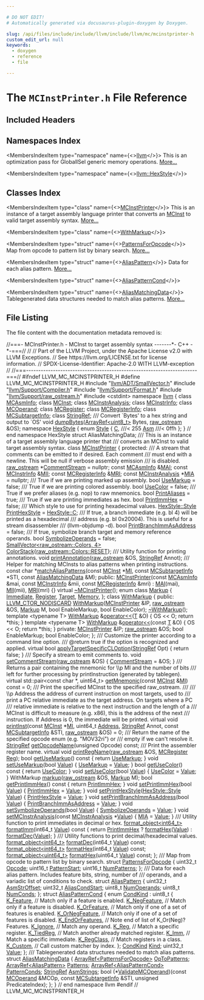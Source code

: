 ```yaml
---

# DO NOT EDIT!
# Automatically generated via docusaurus-plugin-doxygen by Doxygen.

slug: /api/files/include/include/llvm/include/llvm/mc/mcinstprinter-h
custom_edit_url: null
keywords:
  - doxygen
  - reference
  - file

---
```





# The `MCInstPrinter.h` File Reference

<DoxygenPage pluginConfig={pluginConfig}>



## Included Headers

<IncludesList>
<IncludesListItem
  filePath="llvm/ADT/SmallVector.h"
  permalink="/docs/api/files/include/include/llvm/include/llvm/adt/smallvector-h"
  isLocal="true" />
<IncludesListItem
  filePath="llvm/Support/Compiler.h"
  permalink="/docs/api/files/include/include/llvm/include/llvm/support/compiler-h"
  isLocal="true" />
<IncludesListItem
  filePath="llvm/Support/Format.h"
  permalink="/docs/api/files/include/include/llvm/include/llvm/support/format-h"
  isLocal="true" />
<IncludesListItem
  filePath="llvm/Support/raw_ostream.h"
  permalink="/docs/api/files/include/include/llvm/include/llvm/support/raw-ostream-h"
  isLocal="true" />
<IncludesListItem
  filePath="cstdint"
  permalink=""
  isLocal="false" />
</IncludesList>

## Namespaces Index

<MembersIndex>

<MembersIndexItem
  type="namespace"
  name={<><a href="/docs/api/namespaces/llvm">llvm</a></>}>
This is an optimization pass for GlobalISel generic memory operations. <a href="/docs/api/namespaces/llvm/#details">More...</a>
</MembersIndexItem>

<MembersIndexItem
  type="namespace"
  name={<><a href="/docs/api/namespaces/llvm/hexstyle">llvm::HexStyle</a></>}>
</MembersIndexItem>

</MembersIndex>

## Classes Index

<MembersIndex>

<MembersIndexItem
  type="class"
  name={<><a href="/docs/api/classes/llvm/mcinstprinter">MCInstPrinter</a></>}>
This is an instance of a target assembly language printer that converts an <a href="/docs/api/classes/llvm/mcinst">MCInst</a> to valid target assembly syntax. <a href="/docs/api/classes/llvm/mcinstprinter/#details">More...</a>
</MembersIndexItem>

<MembersIndexItem
  type="class"
  name={<><a href="/docs/api/classes/llvm/mcinstprinter/withmarkup">WithMarkup</a></>}>
</MembersIndexItem>

<MembersIndexItem
  type="struct"
  name={<><a href="/docs/api/structs/llvm/patternsforopcode">PatternsForOpcode</a></>}>
Map from opcode to pattern list by binary search. <a href="/docs/api/structs/llvm/patternsforopcode/#details">More...</a>
</MembersIndexItem>

<MembersIndexItem
  type="struct"
  name={<><a href="/docs/api/structs/llvm/aliaspattern">AliasPattern</a></>}>
Data for each alias pattern. <a href="/docs/api/structs/llvm/aliaspattern/#details">More...</a>
</MembersIndexItem>

<MembersIndexItem
  type="struct"
  name={<><a href="/docs/api/structs/llvm/aliaspatterncond">AliasPatternCond</a></>}>
</MembersIndexItem>

<MembersIndexItem
  type="struct"
  name={<><a href="/docs/api/structs/llvm/aliasmatchingdata">AliasMatchingData</a></>}>
Tablegenerated data structures needed to match alias patterns. <a href="/docs/api/structs/llvm/aliasmatchingdata/#details">More...</a>
</MembersIndexItem>

</MembersIndex>


## File Listing

The file content with the documentation metadata removed is:

<ProgramListing>

<Link id="l00001" /><CodeLine lineNumber="1"><Highlight kind="comment">//===- MCInstPrinter.h - MCInst to target assembly syntax -------&#42;- C++ -&#42;-===//</Highlight><Highlight kind="normal"></Highlight></CodeLine>
<Link id="l00002" /><CodeLine lineNumber="2"><Highlight kind="normal"></Highlight><Highlight kind="comment">//</Highlight><Highlight kind="normal"></Highlight></CodeLine>
<Link id="l00003" /><CodeLine lineNumber="3"><Highlight kind="normal"></Highlight><Highlight kind="comment">// Part of the LLVM Project, under the Apache License v2.0 with LLVM Exceptions.</Highlight><Highlight kind="normal"></Highlight></CodeLine>
<Link id="l00004" /><CodeLine lineNumber="4"><Highlight kind="normal"></Highlight><Highlight kind="comment">// See https://llvm.org/LICENSE.txt for license information.</Highlight><Highlight kind="normal"></Highlight></CodeLine>
<Link id="l00005" /><CodeLine lineNumber="5"><Highlight kind="normal"></Highlight><Highlight kind="comment">// SPDX-License-Identifier: Apache-2.0 WITH LLVM-exception</Highlight><Highlight kind="normal"></Highlight></CodeLine>
<Link id="l00006" /><CodeLine lineNumber="6"><Highlight kind="normal"></Highlight><Highlight kind="comment">//</Highlight><Highlight kind="normal"></Highlight></CodeLine>
<Link id="l00007" /><CodeLine lineNumber="7"><Highlight kind="normal"></Highlight><Highlight kind="comment">//===----------------------------------------------------------------------===//</Highlight><Highlight kind="normal"></Highlight></CodeLine>
<Link id="l00008" /><CodeLine lineNumber="8"><Highlight kind="normal"></Highlight></CodeLine>
<Link id="l00009" /><CodeLine lineNumber="9"><Highlight kind="normal"></Highlight><Highlight kind="preprocessor">#ifndef LLVM&#95;MC&#95;MCINSTPRINTER&#95;H</Highlight><Highlight kind="normal"></Highlight></CodeLine>
<Link id="l00010" /><CodeLine lineNumber="10"><Highlight kind="normal"></Highlight><Highlight kind="preprocessor">#define LLVM&#95;MC&#95;MCINSTPRINTER&#95;H</Highlight><Highlight kind="normal"></Highlight></CodeLine>
<Link id="l00011" /><CodeLine lineNumber="11"><Highlight kind="normal"></Highlight></CodeLine>
<Link id="l00012" /><CodeLine lineNumber="12"><Highlight kind="normal"></Highlight><Highlight kind="preprocessor">#include &quot;<a href="/docs/api/files/include/include/llvm/include/llvm/adt/smallvector-h">llvm/ADT/SmallVector.h</a>&quot;</Highlight><Highlight kind="normal"></Highlight></CodeLine>
<Link id="l00013" /><CodeLine lineNumber="13"><Highlight kind="normal"></Highlight><Highlight kind="preprocessor">#include &quot;<a href="/docs/api/files/include/include/llvm/include/llvm/support/compiler-h">llvm/Support/Compiler.h</a>&quot;</Highlight><Highlight kind="normal"></Highlight></CodeLine>
<Link id="l00014" /><CodeLine lineNumber="14"><Highlight kind="normal"></Highlight><Highlight kind="preprocessor">#include &quot;<a href="/docs/api/files/include/include/llvm/include/llvm/support/format-h">llvm/Support/Format.h</a>&quot;</Highlight><Highlight kind="normal"></Highlight></CodeLine>
<Link id="l00015" /><CodeLine lineNumber="15"><Highlight kind="normal"></Highlight><Highlight kind="preprocessor">#include &quot;<a href="/docs/api/files/include/include/llvm/include/llvm/support/raw-ostream-h">llvm/Support/raw&#95;ostream.h</a>&quot;</Highlight><Highlight kind="normal"></Highlight></CodeLine>
<Link id="l00016" /><CodeLine lineNumber="16"><Highlight kind="normal"></Highlight><Highlight kind="preprocessor">#include &lt;cstdint&gt;</Highlight><Highlight kind="normal"></Highlight></CodeLine>
<Link id="l00017" /><CodeLine lineNumber="17"><Highlight kind="normal"></Highlight></CodeLine>
<Link id="l00018" /><CodeLine lineNumber="18"><Highlight kind="normal"></Highlight><Highlight kind="keyword">namespace </Highlight><Highlight kind="normal"><a href="/docs/api/namespaces/llvm">llvm</a> &#123;</Highlight></CodeLine>
<Link id="l00019" /><CodeLine lineNumber="19"><Highlight kind="normal"></Highlight></CodeLine>
<Link id="l00020" /><CodeLine lineNumber="20"><Highlight kind="normal"></Highlight><Highlight kind="keyword">class </Highlight><Highlight kind="normal"><a href="/docs/api/classes/llvm/mcasminfo">MCAsmInfo</a>;</Highlight></CodeLine>
<Link id="l00021" /><CodeLine lineNumber="21"><Highlight kind="normal"></Highlight><Highlight kind="keyword">class </Highlight><Highlight kind="normal"><a href="/docs/api/classes/llvm/mcinst">MCInst</a>;</Highlight></CodeLine>
<Link id="l00022" /><CodeLine lineNumber="22"><Highlight kind="normal"></Highlight><Highlight kind="keyword">class </Highlight><Highlight kind="normal"><a href="/docs/api/classes/llvm/mcinstranalysis">MCInstrAnalysis</a>;</Highlight></CodeLine>
<Link id="l00023" /><CodeLine lineNumber="23"><Highlight kind="normal"></Highlight><Highlight kind="keyword">class </Highlight><Highlight kind="normal"><a href="/docs/api/classes/llvm/mcinstrinfo">MCInstrInfo</a>;</Highlight></CodeLine>
<Link id="l00024" /><CodeLine lineNumber="24"><Highlight kind="normal"></Highlight><Highlight kind="keyword">class </Highlight><Highlight kind="normal"><a href="/docs/api/classes/llvm/mcoperand">MCOperand</a>;</Highlight></CodeLine>
<Link id="l00025" /><CodeLine lineNumber="25"><Highlight kind="normal"></Highlight><Highlight kind="keyword">class </Highlight><Highlight kind="normal"><a href="/docs/api/classes/llvm/mcregister">MCRegister</a>;</Highlight></CodeLine>
<Link id="l00026" /><CodeLine lineNumber="26"><Highlight kind="normal"></Highlight><Highlight kind="keyword">class </Highlight><Highlight kind="normal"><a href="/docs/api/classes/llvm/mcregisterinfo">MCRegisterInfo</a>;</Highlight></CodeLine>
<Link id="l00027" /><CodeLine lineNumber="27"><Highlight kind="normal"></Highlight><Highlight kind="keyword">class </Highlight><Highlight kind="normal"><a href="/docs/api/classes/llvm/mcsubtargetinfo">MCSubtargetInfo</a>;</Highlight></CodeLine>
<Link id="l00028" /><CodeLine lineNumber="28"><Highlight kind="normal"></Highlight><Highlight kind="keyword">class </Highlight><Highlight kind="normal"><a href="/docs/api/classes/llvm/stringref">StringRef</a>;</Highlight></CodeLine>
<Link id="l00029" /><CodeLine lineNumber="29"><Highlight kind="normal"></Highlight><Highlight kind="comment"></Highlight></CodeLine>
<Link id="l00030" /><CodeLine lineNumber="30"><Highlight kind="comment">/// Convert &#96;Bytes&#39; to a hex string and output to &#96;OS&#39;</Highlight><Highlight kind="normal"></Highlight></CodeLine>
<Link id="l00031" /><CodeLine lineNumber="31"><Highlight kind="normal"></Highlight><Highlight kind="keywordtype">void</Highlight><Highlight kind="normal"> <a href="/docs/api/namespaces/llvm/#a4070eb5356f2cb072322e3d62059e316">dumpBytes</a>(<a href="/docs/api/classes/llvm/arrayref">ArrayRef&lt;uint8&#95;t&gt;</a> Bytes, <a href="/docs/api/classes/llvm/raw-ostream">raw&#95;ostream</a> &amp;OS);</Highlight></CodeLine>
<Link id="l00032" /><CodeLine lineNumber="32"><Highlight kind="normal"></Highlight></CodeLine>
<Link id="l00033" /><CodeLine lineNumber="33" lineLink="/docs/api/namespaces/llvm/hexstyle"><Highlight kind="normal"></Highlight><Highlight kind="keyword">namespace </Highlight><Highlight kind="normal"><a href="/docs/api/namespaces/llvm/hexstyle">HexStyle</a> &#123;</Highlight></CodeLine>
<Link id="l00034" /><CodeLine lineNumber="34"><Highlight kind="normal"></Highlight></CodeLine>
<Link id="l00035" /><CodeLine lineNumber="35" lineLink="/docs/api/namespaces/llvm/hexstyle/#a2ff7bb0072f1202f7b06bb426d6ecda0"><Highlight kind="normal"></Highlight><Highlight kind="keyword">enum</Highlight><Highlight kind="normal"> <a href="/docs/api/namespaces/llvm/hexstyle/#a2ff7bb0072f1202f7b06bb426d6ecda0">Style</a> &#123;</Highlight></CodeLine>
<Link id="l00036" /><CodeLine lineNumber="36" lineLink="/docs/api/namespaces/llvm/hexstyle/#a2ff7bb0072f1202f7b06bb426d6ecda0aa6e66dd1bf3e5335ef80add25879696d"><Highlight kind="normal">  <a href="/docs/api/namespaces/llvm/hexstyle/#a2ff7bb0072f1202f7b06bb426d6ecda0aa6e66dd1bf3e5335ef80add25879696d">C</a>,  </Highlight><Highlight kind="comment">///&lt; 255</Highlight><Highlight kind="normal"></Highlight></CodeLine>
<Link id="l00037" /><CodeLine lineNumber="37" lineLink="/docs/api/namespaces/llvm/hexstyle/#a2ff7bb0072f1202f7b06bb426d6ecda0aee14e37b71e28e68ace5e2f6b67042a9"><Highlight kind="normal">  <a href="/docs/api/namespaces/llvm/hexstyle/#a2ff7bb0072f1202f7b06bb426d6ecda0aee14e37b71e28e68ace5e2f6b67042a9">Asm</a> </Highlight><Highlight kind="comment">///&lt; 0ffh</Highlight><Highlight kind="normal"></Highlight></CodeLine>
<Link id="l00038" /><CodeLine lineNumber="38"><Highlight kind="normal">&#125;;</Highlight></CodeLine>
<Link id="l00039" /><CodeLine lineNumber="39"><Highlight kind="normal"></Highlight></CodeLine>
<Link id="l00040" /><CodeLine lineNumber="40"><Highlight kind="normal">&#125; </Highlight><Highlight kind="comment">// end namespace HexStyle</Highlight><Highlight kind="normal"></Highlight></CodeLine>
<Link id="l00041" /><CodeLine lineNumber="41"><Highlight kind="normal"></Highlight></CodeLine>
<Link id="l00042" /><CodeLine lineNumber="42"><Highlight kind="normal"></Highlight><Highlight kind="keyword">struct </Highlight><Highlight kind="normal">AliasMatchingData;</Highlight></CodeLine>
<Link id="l00043" /><CodeLine lineNumber="43"><Highlight kind="normal"></Highlight><Highlight kind="comment"></Highlight></CodeLine>
<Link id="l00044" /><CodeLine lineNumber="44"><Highlight kind="comment">/// This is an instance of a target assembly language printer that</Highlight></CodeLine>
<Link id="l00045" /><CodeLine lineNumber="45"><Highlight kind="comment">/// converts an MCInst to valid target assembly syntax.</Highlight><Highlight kind="normal"></Highlight></CodeLine>
<Link id="l00046" /><CodeLine lineNumber="46" lineLink="/docs/api/classes/llvm/mcinstprinter"><Highlight kind="normal"></Highlight><Highlight kind="keyword">class </Highlight><Highlight kind="normal"><a href="/docs/api/classes/llvm/mcinstprinter/#af0525fc87f3e2054109908599d21098d">MCInstPrinter</a> &#123;</Highlight></CodeLine>
<Link id="l00047" /><CodeLine lineNumber="47"><Highlight kind="normal"></Highlight><Highlight kind="keyword">protected</Highlight><Highlight kind="normal">:</Highlight><Highlight kind="comment"></Highlight></CodeLine>
<Link id="l00048" /><CodeLine lineNumber="48"><Highlight kind="comment">  /// A stream that comments can be emitted to if desired.  Each comment</Highlight></CodeLine>
<Link id="l00049" /><CodeLine lineNumber="49"><Highlight kind="comment">  /// must end with a newline.  This will be null if verbose assembly emission</Highlight></CodeLine>
<Link id="l00050" /><CodeLine lineNumber="50"><Highlight kind="comment">  /// is disabled.</Highlight><Highlight kind="normal"></Highlight></CodeLine>
<Link id="l00051" /><CodeLine lineNumber="51" lineLink="/docs/api/classes/llvm/mcinstprinter/#a43f767b1fc960c3a7528055069b0ae97"><Highlight kind="normal">  <a href="/docs/api/classes/llvm/raw-ostream">raw&#95;ostream</a> &#42;<a href="/docs/api/classes/llvm/mcinstprinter/#a43f767b1fc960c3a7528055069b0ae97">CommentStream</a> = </Highlight><Highlight kind="keyword">nullptr</Highlight><Highlight kind="normal">;</Highlight></CodeLine>
<Link id="l00052" /><CodeLine lineNumber="52" lineLink="/docs/api/classes/llvm/mcinstprinter/#aacb2bfbafa57a37e627bf1334d349bc6"><Highlight kind="normal">  </Highlight><Highlight kind="keyword">const</Highlight><Highlight kind="normal"> <a href="/docs/api/classes/llvm/mcasminfo">MCAsmInfo</a> &amp;<a href="/docs/api/classes/llvm/mcinstprinter/#aacb2bfbafa57a37e627bf1334d349bc6">MAI</a>;</Highlight></CodeLine>
<Link id="l00053" /><CodeLine lineNumber="53" lineLink="/docs/api/classes/llvm/mcinstprinter/#a41acdb280262403252bc72f6d3f23f7a"><Highlight kind="normal">  </Highlight><Highlight kind="keyword">const</Highlight><Highlight kind="normal"> <a href="/docs/api/classes/llvm/mcinstrinfo">MCInstrInfo</a> &amp;<a href="/docs/api/classes/llvm/mcinstprinter/#a41acdb280262403252bc72f6d3f23f7a">MII</a>;</Highlight></CodeLine>
<Link id="l00054" /><CodeLine lineNumber="54" lineLink="/docs/api/classes/llvm/mcinstprinter/#aaaeadf26b0e3ae38625c5469231bbce6"><Highlight kind="normal">  </Highlight><Highlight kind="keyword">const</Highlight><Highlight kind="normal"> <a href="/docs/api/classes/llvm/mcregisterinfo">MCRegisterInfo</a> &amp;<a href="/docs/api/classes/llvm/mcinstprinter/#aaaeadf26b0e3ae38625c5469231bbce6">MRI</a>;</Highlight></CodeLine>
<Link id="l00055" /><CodeLine lineNumber="55" lineLink="/docs/api/classes/llvm/mcinstprinter/#aea22be8e7b7e6922680a8369bcf7e3b7"><Highlight kind="normal">  </Highlight><Highlight kind="keyword">const</Highlight><Highlight kind="normal"> <a href="/docs/api/classes/llvm/mcinstranalysis">MCInstrAnalysis</a> &#42;<a href="/docs/api/classes/llvm/mcinstprinter/#aea22be8e7b7e6922680a8369bcf7e3b7">MIA</a> = </Highlight><Highlight kind="keyword">nullptr</Highlight><Highlight kind="normal">;</Highlight></CodeLine>
<Link id="l00056" /><CodeLine lineNumber="56"><Highlight kind="normal"></Highlight><Highlight kind="comment"></Highlight></CodeLine>
<Link id="l00057" /><CodeLine lineNumber="57"><Highlight kind="comment">  /// True if we are printing marked up assembly.</Highlight><Highlight kind="normal"></Highlight></CodeLine>
<Link id="l00058" /><CodeLine lineNumber="58" lineLink="/docs/api/classes/llvm/mcinstprinter/#a0a1fa89c14ac7b72829c033469ec1fbd"><Highlight kind="normal">  </Highlight><Highlight kind="keywordtype">bool</Highlight><Highlight kind="normal"> <a href="/docs/api/classes/llvm/mcinstprinter/#a0a1fa89c14ac7b72829c033469ec1fbd">UseMarkup</a> = </Highlight><Highlight kind="keyword">false</Highlight><Highlight kind="normal">;</Highlight></CodeLine>
<Link id="l00059" /><CodeLine lineNumber="59"><Highlight kind="normal"></Highlight><Highlight kind="comment"></Highlight></CodeLine>
<Link id="l00060" /><CodeLine lineNumber="60"><Highlight kind="comment">  /// True if we are printing colored assembly.</Highlight><Highlight kind="normal"></Highlight></CodeLine>
<Link id="l00061" /><CodeLine lineNumber="61" lineLink="/docs/api/classes/llvm/mcinstprinter/#ab98b5a4fbd0a43ca838ff5cbaef3f2d4"><Highlight kind="normal">  </Highlight><Highlight kind="keywordtype">bool</Highlight><Highlight kind="normal"> <a href="/docs/api/classes/llvm/mcinstprinter/#ab98b5a4fbd0a43ca838ff5cbaef3f2d4">UseColor</a> = </Highlight><Highlight kind="keyword">false</Highlight><Highlight kind="normal">;</Highlight></CodeLine>
<Link id="l00062" /><CodeLine lineNumber="62"><Highlight kind="normal"></Highlight><Highlight kind="comment"></Highlight></CodeLine>
<Link id="l00063" /><CodeLine lineNumber="63"><Highlight kind="comment">  /// True if we prefer aliases (e.g. nop) to raw mnemonics.</Highlight><Highlight kind="normal"></Highlight></CodeLine>
<Link id="l00064" /><CodeLine lineNumber="64" lineLink="/docs/api/classes/llvm/mcinstprinter/#afb00adba3dbd7afd9ee2b432c2edffbb"><Highlight kind="normal">  </Highlight><Highlight kind="keywordtype">bool</Highlight><Highlight kind="normal"> <a href="/docs/api/classes/llvm/mcinstprinter/#afb00adba3dbd7afd9ee2b432c2edffbb">PrintAliases</a> = </Highlight><Highlight kind="keyword">true</Highlight><Highlight kind="normal">;</Highlight></CodeLine>
<Link id="l00065" /><CodeLine lineNumber="65"><Highlight kind="normal"></Highlight><Highlight kind="comment"></Highlight></CodeLine>
<Link id="l00066" /><CodeLine lineNumber="66"><Highlight kind="comment">  /// True if we are printing immediates as hex.</Highlight><Highlight kind="normal"></Highlight></CodeLine>
<Link id="l00067" /><CodeLine lineNumber="67" lineLink="/docs/api/classes/llvm/mcinstprinter/#a23492d33eb76ba85db3600115fed651b"><Highlight kind="normal">  </Highlight><Highlight kind="keywordtype">bool</Highlight><Highlight kind="normal"> <a href="/docs/api/classes/llvm/mcinstprinter/#a23492d33eb76ba85db3600115fed651b">PrintImmHex</a> = </Highlight><Highlight kind="keyword">false</Highlight><Highlight kind="normal">;</Highlight></CodeLine>
<Link id="l00068" /><CodeLine lineNumber="68"><Highlight kind="normal"></Highlight><Highlight kind="comment"></Highlight></CodeLine>
<Link id="l00069" /><CodeLine lineNumber="69"><Highlight kind="comment">  /// Which style to use for printing hexadecimal values.</Highlight><Highlight kind="normal"></Highlight></CodeLine>
<Link id="l00070" /><CodeLine lineNumber="70" lineLink="/docs/api/classes/llvm/mcinstprinter/#af9e5aa3371a52ac7283a2c8aa217b73b"><Highlight kind="normal">  <a href="/docs/api/namespaces/llvm/hexstyle/#a2ff7bb0072f1202f7b06bb426d6ecda0">HexStyle::Style</a> <a href="/docs/api/classes/llvm/mcinstprinter/#af9e5aa3371a52ac7283a2c8aa217b73b">PrintHexStyle</a> = <a href="/docs/api/namespaces/llvm/hexstyle/#a2ff7bb0072f1202f7b06bb426d6ecda0aa6e66dd1bf3e5335ef80add25879696d">HexStyle::C</a>;</Highlight></CodeLine>
<Link id="l00071" /><CodeLine lineNumber="71"><Highlight kind="normal"></Highlight><Highlight kind="comment"></Highlight></CodeLine>
<Link id="l00072" /><CodeLine lineNumber="72"><Highlight kind="comment">  /// If true, a branch immediate (e.g. bl 4) will be printed as a hexadecimal</Highlight></CodeLine>
<Link id="l00073" /><CodeLine lineNumber="73"><Highlight kind="comment">  /// address (e.g. bl 0x20004). This is useful for a stream disassembler</Highlight></CodeLine>
<Link id="l00074" /><CodeLine lineNumber="74"><Highlight kind="comment">  /// (llvm-objdump -d).</Highlight><Highlight kind="normal"></Highlight></CodeLine>
<Link id="l00075" /><CodeLine lineNumber="75" lineLink="/docs/api/classes/llvm/mcinstprinter/#acef595ffd1764f8c06f5347db94ee756"><Highlight kind="normal">  </Highlight><Highlight kind="keywordtype">bool</Highlight><Highlight kind="normal"> <a href="/docs/api/classes/llvm/mcinstprinter/#acef595ffd1764f8c06f5347db94ee756">PrintBranchImmAsAddress</a> = </Highlight><Highlight kind="keyword">false</Highlight><Highlight kind="normal">;</Highlight></CodeLine>
<Link id="l00076" /><CodeLine lineNumber="76"><Highlight kind="normal"></Highlight><Highlight kind="comment"></Highlight></CodeLine>
<Link id="l00077" /><CodeLine lineNumber="77"><Highlight kind="comment">  /// If true, symbolize branch target and memory reference operands.</Highlight><Highlight kind="normal"></Highlight></CodeLine>
<Link id="l00078" /><CodeLine lineNumber="78" lineLink="/docs/api/classes/llvm/mcinstprinter/#a5151f8e39f6265b5528efed4b516bae7"><Highlight kind="normal">  </Highlight><Highlight kind="keywordtype">bool</Highlight><Highlight kind="normal"> <a href="/docs/api/classes/llvm/mcinstprinter/#a5151f8e39f6265b5528efed4b516bae7">SymbolizeOperands</a> = </Highlight><Highlight kind="keyword">false</Highlight><Highlight kind="normal">;</Highlight></CodeLine>
<Link id="l00079" /><CodeLine lineNumber="79"><Highlight kind="normal"></Highlight></CodeLine>
<Link id="l00080" /><CodeLine lineNumber="80" lineLink="/docs/api/classes/llvm/mcinstprinter/#a715c5d502c8de89fcfdf281ce964d6fe"><Highlight kind="normal">  <a href="/docs/api/classes/llvm/smallvector">SmallVector&lt;raw&#95;ostream::Colors, 4&gt;</a> <a href="/docs/api/classes/llvm/mcinstprinter/#a715c5d502c8de89fcfdf281ce964d6fe">ColorStack</a>&#123;<a href="/docs/api/classes/llvm/raw-ostream/#a1d5efc43dd5669473ac2fe47d5aaf965ab5859d8721cfdc0312b2838b9c985bc1">raw&#95;ostream::Colors::RESET</a>&#125;;</Highlight></CodeLine>
<Link id="l00081" /><CodeLine lineNumber="81"><Highlight kind="normal"></Highlight><Highlight kind="comment"></Highlight></CodeLine>
<Link id="l00082" /><CodeLine lineNumber="82"><Highlight kind="comment">  /// Utility function for printing annotations.</Highlight><Highlight kind="normal"></Highlight></CodeLine>
<Link id="l00083" /><CodeLine lineNumber="83"><Highlight kind="normal">  </Highlight><Highlight kind="keywordtype">void</Highlight><Highlight kind="normal"> <a href="/docs/api/classes/llvm/mcinstprinter/#aab90c946a08959c165433b2c125895ea">printAnnotation</a>(<a href="/docs/api/classes/llvm/raw-ostream">raw&#95;ostream</a> &amp;OS, <a href="/docs/api/classes/llvm/stringref">StringRef</a> Annot);</Highlight></CodeLine>
<Link id="l00084" /><CodeLine lineNumber="84"><Highlight kind="normal"></Highlight><Highlight kind="comment"></Highlight></CodeLine>
<Link id="l00085" /><CodeLine lineNumber="85"><Highlight kind="comment">  /// Helper for matching MCInsts to alias patterns when printing instructions.</Highlight><Highlight kind="normal"></Highlight></CodeLine>
<Link id="l00086" /><CodeLine lineNumber="86"><Highlight kind="normal">  </Highlight><Highlight kind="keyword">const</Highlight><Highlight kind="normal"> </Highlight><Highlight kind="keywordtype">char</Highlight><Highlight kind="normal"> &#42;<a href="/docs/api/classes/llvm/mcinstprinter/#ae9677047c398a916ab4a5a6fabeb36e7">matchAliasPatterns</a>(</Highlight><Highlight kind="keyword">const</Highlight><Highlight kind="normal"> <a href="/docs/api/classes/llvm/mcinst">MCInst</a> &#42;<a href="/docs/api/files/lib/lib/codegen/lib/codegen/globalisel/irtranslator-cpp/#abe44dfdea65b4f7e11e0a608ab708b76">MI</a>, </Highlight><Highlight kind="keyword">const</Highlight><Highlight kind="normal"> <a href="/docs/api/classes/llvm/mcsubtargetinfo">MCSubtargetInfo</a> &#42;STI,</Highlight></CodeLine>
<Link id="l00087" /><CodeLine lineNumber="87"><Highlight kind="normal">                                 </Highlight><Highlight kind="keyword">const</Highlight><Highlight kind="normal"> <a href="/docs/api/structs/llvm/aliasmatchingdata">AliasMatchingData</a> &amp;M);</Highlight></CodeLine>
<Link id="l00088" /><CodeLine lineNumber="88"><Highlight kind="normal"></Highlight></CodeLine>
<Link id="l00089" /><CodeLine lineNumber="89"><Highlight kind="normal"></Highlight><Highlight kind="keyword">public</Highlight><Highlight kind="normal">:</Highlight></CodeLine>
<Link id="l00090" /><CodeLine lineNumber="90" lineLink="/docs/api/classes/llvm/mcinstprinter/#af0525fc87f3e2054109908599d21098d"><Highlight kind="normal">  <a href="/docs/api/classes/llvm/mcinstprinter/#af0525fc87f3e2054109908599d21098d">MCInstPrinter</a>(</Highlight><Highlight kind="keyword">const</Highlight><Highlight kind="normal"> <a href="/docs/api/classes/llvm/mcasminfo">MCAsmInfo</a> &amp;mai, </Highlight><Highlight kind="keyword">const</Highlight><Highlight kind="normal"> <a href="/docs/api/classes/llvm/mcinstrinfo">MCInstrInfo</a> &amp;mii,</Highlight></CodeLine>
<Link id="l00091" /><CodeLine lineNumber="91"><Highlight kind="normal">                </Highlight><Highlight kind="keyword">const</Highlight><Highlight kind="normal"> <a href="/docs/api/classes/llvm/mcregisterinfo">MCRegisterInfo</a> &amp;mri) : <a href="/docs/api/classes/llvm/mcinstprinter/#aacb2bfbafa57a37e627bf1334d349bc6">MAI</a>(mai), <a href="/docs/api/classes/llvm/mcinstprinter/#a41acdb280262403252bc72f6d3f23f7a">MII</a>(mii), <a href="/docs/api/classes/llvm/mcinstprinter/#aaaeadf26b0e3ae38625c5469231bbce6">MRI</a>(mri) &#123;&#125;</Highlight></CodeLine>
<Link id="l00092" /><CodeLine lineNumber="92"><Highlight kind="normal"></Highlight></CodeLine>
<Link id="l00093" /><CodeLine lineNumber="93" lineLink="/docs/api/classes/llvm/mcinstprinter/#a55e82de41ab06366834cbef13e46ac6d"><Highlight kind="normal">  </Highlight><Highlight kind="keyword">virtual</Highlight><Highlight kind="normal"> <a href="/docs/api/classes/llvm/mcinstprinter/#a55e82de41ab06366834cbef13e46ac6d">~MCInstPrinter</a>();</Highlight></CodeLine>
<Link id="l00094" /><CodeLine lineNumber="94"><Highlight kind="normal"></Highlight></CodeLine>
<Link id="l00095" /><CodeLine lineNumber="95" lineLink="/docs/api/classes/llvm/mcinstprinter/#a4e0302b2f7a78c8741bc07ca7655b859"><Highlight kind="normal">  </Highlight><Highlight kind="keyword">enum class</Highlight><Highlight kind="normal"> <a href="/docs/api/classes/llvm/mcinstprinter/#a4e0302b2f7a78c8741bc07ca7655b859">Markup</a> &#123;</Highlight></CodeLine>
<Link id="l00096" /><CodeLine lineNumber="96" lineLink="/docs/api/classes/llvm/mcinstprinter/#a4e0302b2f7a78c8741bc07ca7655b859a43f6615bbb2c40a5306ff804094420b1"><Highlight kind="normal">    <a href="/docs/api/classes/llvm/mcinstprinter/#a4e0302b2f7a78c8741bc07ca7655b859a43f6615bbb2c40a5306ff804094420b1">Immediate</a>,</Highlight></CodeLine>
<Link id="l00097" /><CodeLine lineNumber="97" lineLink="/docs/api/classes/llvm/mcinstprinter/#a4e0302b2f7a78c8741bc07ca7655b859a0ba7583639a274c434bbe6ef797115a4"><Highlight kind="normal">    <a href="/docs/api/classes/llvm/mcinstprinter/#a4e0302b2f7a78c8741bc07ca7655b859a0ba7583639a274c434bbe6ef797115a4">Register</a>,</Highlight></CodeLine>
<Link id="l00098" /><CodeLine lineNumber="98" lineLink="/docs/api/classes/llvm/mcinstprinter/#a4e0302b2f7a78c8741bc07ca7655b859ac41a31890959544c6523af684561abe5"><Highlight kind="normal">    <a href="/docs/api/classes/llvm/mcinstprinter/#a4e0302b2f7a78c8741bc07ca7655b859ac41a31890959544c6523af684561abe5">Target</a>,</Highlight></CodeLine>
<Link id="l00099" /><CodeLine lineNumber="99" lineLink="/docs/api/classes/llvm/mcinstprinter/#a4e0302b2f7a78c8741bc07ca7655b859a4789f23283b3a61f858b641a1bef19a3"><Highlight kind="normal">    <a href="/docs/api/classes/llvm/mcinstprinter/#a4e0302b2f7a78c8741bc07ca7655b859a4789f23283b3a61f858b641a1bef19a3">Memory</a>,</Highlight></CodeLine>
<Link id="l00100" /><CodeLine lineNumber="100"><Highlight kind="normal">  &#125;;</Highlight></CodeLine>
<Link id="l00101" /><CodeLine lineNumber="101"><Highlight kind="normal"></Highlight></CodeLine>
<Link id="l00102" /><CodeLine lineNumber="102" lineLink="/docs/api/classes/llvm/mcinstprinter/withmarkup"><Highlight kind="normal">  </Highlight><Highlight kind="keyword">class </Highlight><Highlight kind="normal"><a href="/docs/api/classes/llvm/mcinstprinter/withmarkup/#a7b81786db9cbd784cdcd4f76bd42faee">WithMarkup</a> &#123;</Highlight></CodeLine>
<Link id="l00103" /><CodeLine lineNumber="103"><Highlight kind="normal">  </Highlight><Highlight kind="keyword">public</Highlight><Highlight kind="normal">:</Highlight></CodeLine>
<Link id="l00104" /><CodeLine lineNumber="104"><Highlight kind="normal">    <a href="/docs/api/files/include/include/llvm/include/llvm/support/compiler-h/#a49fbbceaed01be1497ada6623f2ba42f">LLVM&#95;CTOR&#95;NODISCARD</a> <a href="/docs/api/classes/llvm/mcinstprinter/withmarkup/#a7b81786db9cbd784cdcd4f76bd42faee">WithMarkup</a>(<a href="/docs/api/classes/llvm/mcinstprinter/#af0525fc87f3e2054109908599d21098d">MCInstPrinter</a> &amp;IP, <a href="/docs/api/classes/llvm/raw-ostream">raw&#95;ostream</a> &amp;OS, <a href="/docs/api/classes/llvm/mcinstprinter/#a4e0302b2f7a78c8741bc07ca7655b859">Markup</a> M,</Highlight></CodeLine>
<Link id="l00105" /><CodeLine lineNumber="105"><Highlight kind="normal">                                   </Highlight><Highlight kind="keywordtype">bool</Highlight><Highlight kind="normal"> EnableMarkup, </Highlight><Highlight kind="keywordtype">bool</Highlight><Highlight kind="normal"> EnableColor);</Highlight></CodeLine>
<Link id="l00106" /><CodeLine lineNumber="106"><Highlight kind="normal">    <a href="/docs/api/classes/llvm/mcinstprinter/withmarkup/#a632b6ee45fd52b845ed72fd1f144a72e">~WithMarkup</a>();</Highlight></CodeLine>
<Link id="l00107" /><CodeLine lineNumber="107"><Highlight kind="normal"></Highlight></CodeLine>
<Link id="l00108" /><CodeLine lineNumber="108" lineLink="/docs/api/classes/llvm/mcinstprinter/withmarkup/#a44c43f23b1ec015bb58fee31e442ee7c"><Highlight kind="normal">    </Highlight><Highlight kind="keyword">template</Highlight><Highlight kind="normal"> &lt;</Highlight><Highlight kind="keyword">typename</Highlight><Highlight kind="normal"> T&gt; <a href="/docs/api/classes/llvm/mcinstprinter/withmarkup/#a7b81786db9cbd784cdcd4f76bd42faee">WithMarkup</a> &amp;<a href="/docs/api/classes/llvm/mcinstprinter/withmarkup/#a44c43f23b1ec015bb58fee31e442ee7c">operator&lt;&lt;</a>(<a href="/docs/api/files/lib/lib/target/lib/target/mips/mips16isellowering-cpp/#a0acb682b8260ab1c60b918599864e2e5">T</a> &amp;O) &#123;</Highlight></CodeLine>
<Link id="l00109" /><CodeLine lineNumber="109"><Highlight kind="normal">      OS &lt;&lt; O;</Highlight></CodeLine>
<Link id="l00110" /><CodeLine lineNumber="110"><Highlight kind="normal">      </Highlight><Highlight kind="keywordflow">return</Highlight><Highlight kind="normal"> &#42;</Highlight><Highlight kind="keyword">this</Highlight><Highlight kind="normal">;</Highlight></CodeLine>
<Link id="l00111" /><CodeLine lineNumber="111"><Highlight kind="normal">    &#125;</Highlight></CodeLine>
<Link id="l00112" /><CodeLine lineNumber="112"><Highlight kind="normal"></Highlight></CodeLine>
<Link id="l00113" /><CodeLine lineNumber="113" lineLink="/docs/api/classes/llvm/mcinstprinter/withmarkup/#a21bfc831e356b25208834aade31c46f3"><Highlight kind="normal">    </Highlight><Highlight kind="keyword">template</Highlight><Highlight kind="normal"> &lt;</Highlight><Highlight kind="keyword">typename</Highlight><Highlight kind="normal"> T&gt; <a href="/docs/api/classes/llvm/mcinstprinter/withmarkup/#a7b81786db9cbd784cdcd4f76bd42faee">WithMarkup</a> &amp;<a href="/docs/api/classes/llvm/mcinstprinter/withmarkup/#a21bfc831e356b25208834aade31c46f3">operator&lt;&lt;</a>(</Highlight><Highlight kind="keyword">const</Highlight><Highlight kind="normal"> <a href="/docs/api/files/lib/lib/target/lib/target/mips/mips16isellowering-cpp/#a0acb682b8260ab1c60b918599864e2e5">T</a> &amp;O) &#123;</Highlight></CodeLine>
<Link id="l00114" /><CodeLine lineNumber="114"><Highlight kind="normal">      OS &lt;&lt; O;</Highlight></CodeLine>
<Link id="l00115" /><CodeLine lineNumber="115"><Highlight kind="normal">      </Highlight><Highlight kind="keywordflow">return</Highlight><Highlight kind="normal"> &#42;</Highlight><Highlight kind="keyword">this</Highlight><Highlight kind="normal">;</Highlight></CodeLine>
<Link id="l00116" /><CodeLine lineNumber="116"><Highlight kind="normal">    &#125;</Highlight></CodeLine>
<Link id="l00117" /><CodeLine lineNumber="117"><Highlight kind="normal"></Highlight></CodeLine>
<Link id="l00118" /><CodeLine lineNumber="118"><Highlight kind="normal">  </Highlight><Highlight kind="keyword">private</Highlight><Highlight kind="normal">:</Highlight></CodeLine>
<Link id="l00119" /><CodeLine lineNumber="119"><Highlight kind="normal">    <a href="/docs/api/classes/llvm/mcinstprinter/#af0525fc87f3e2054109908599d21098d">MCInstPrinter</a> &amp;IP;</Highlight></CodeLine>
<Link id="l00120" /><CodeLine lineNumber="120"><Highlight kind="normal">    <a href="/docs/api/classes/llvm/raw-ostream">raw&#95;ostream</a> &amp;OS;</Highlight></CodeLine>
<Link id="l00121" /><CodeLine lineNumber="121"><Highlight kind="normal">    </Highlight><Highlight kind="keywordtype">bool</Highlight><Highlight kind="normal"> EnableMarkup;</Highlight></CodeLine>
<Link id="l00122" /><CodeLine lineNumber="122"><Highlight kind="normal">    </Highlight><Highlight kind="keywordtype">bool</Highlight><Highlight kind="normal"> EnableColor;</Highlight></CodeLine>
<Link id="l00123" /><CodeLine lineNumber="123"><Highlight kind="normal">  &#125;;</Highlight></CodeLine>
<Link id="l00124" /><CodeLine lineNumber="124"><Highlight kind="normal"></Highlight><Highlight kind="comment"></Highlight></CodeLine>
<Link id="l00125" /><CodeLine lineNumber="125"><Highlight kind="comment">  /// Customize the printer according to a command line option.</Highlight></CodeLine>
<Link id="l00126" /><CodeLine lineNumber="126"><Highlight kind="comment">  /// @return true if the option is recognized and applied.</Highlight><Highlight kind="normal"></Highlight></CodeLine>
<Link id="l00127" /><CodeLine lineNumber="127" lineLink="/docs/api/classes/llvm/mcinstprinter/#a363576a336d10dec34bf190017ffc68f"><Highlight kind="normal">  </Highlight><Highlight kind="keyword">virtual</Highlight><Highlight kind="normal"> </Highlight><Highlight kind="keywordtype">bool</Highlight><Highlight kind="normal"> <a href="/docs/api/classes/llvm/mcinstprinter/#a363576a336d10dec34bf190017ffc68f">applyTargetSpecificCLOption</a>(<a href="/docs/api/classes/llvm/stringref">StringRef</a> Opt) &#123; </Highlight><Highlight kind="keywordflow">return</Highlight><Highlight kind="normal"> </Highlight><Highlight kind="keyword">false</Highlight><Highlight kind="normal">; &#125;</Highlight></CodeLine>
<Link id="l00128" /><CodeLine lineNumber="128"><Highlight kind="normal"></Highlight><Highlight kind="comment"></Highlight></CodeLine>
<Link id="l00129" /><CodeLine lineNumber="129"><Highlight kind="comment">  /// Specify a stream to emit comments to.</Highlight><Highlight kind="normal"></Highlight></CodeLine>
<Link id="l00130" /><CodeLine lineNumber="130" lineLink="/docs/api/classes/llvm/mcinstprinter/#a3216205cbe92e7720a22058cf2d57676"><Highlight kind="normal">  </Highlight><Highlight kind="keywordtype">void</Highlight><Highlight kind="normal"> <a href="/docs/api/classes/llvm/mcinstprinter/#a3216205cbe92e7720a22058cf2d57676">setCommentStream</a>(<a href="/docs/api/classes/llvm/raw-ostream">raw&#95;ostream</a> &amp;OS) &#123; <a href="/docs/api/classes/llvm/mcinstprinter/#a43f767b1fc960c3a7528055069b0ae97">CommentStream</a> = &amp;OS; &#125;</Highlight></CodeLine>
<Link id="l00131" /><CodeLine lineNumber="131"><Highlight kind="normal"></Highlight><Highlight kind="comment"></Highlight></CodeLine>
<Link id="l00132" /><CodeLine lineNumber="132"><Highlight kind="comment">  /// Returns a pair containing the mnemonic for \\p MI and the number of bits</Highlight></CodeLine>
<Link id="l00133" /><CodeLine lineNumber="133"><Highlight kind="comment">  /// left for further processing by printInstruction (generated by tablegen).</Highlight><Highlight kind="normal"></Highlight></CodeLine>
<Link id="l00134" /><CodeLine lineNumber="134"><Highlight kind="normal">  </Highlight><Highlight kind="keyword">virtual</Highlight><Highlight kind="normal"> std::pair&lt;const char &#42;, uint64&#95;t&gt;</Highlight></CodeLine>
<Link id="l00135" /><CodeLine lineNumber="135" lineLink="/docs/api/classes/llvm/mcinstprinter/#ad3e4ca8fe0215000850b46704e98a95d"><Highlight kind="normal">  <a href="/docs/api/classes/llvm/mcinstprinter/#ad3e4ca8fe0215000850b46704e98a95d">getMnemonic</a>(</Highlight><Highlight kind="keyword">const</Highlight><Highlight kind="normal"> <a href="/docs/api/classes/llvm/mcinst">MCInst</a> &amp;<a href="/docs/api/files/lib/lib/codegen/lib/codegen/globalisel/irtranslator-cpp/#abe44dfdea65b4f7e11e0a608ab708b76">MI</a>) </Highlight><Highlight kind="keyword">const</Highlight><Highlight kind="normal"> = 0;</Highlight></CodeLine>
<Link id="l00136" /><CodeLine lineNumber="136"><Highlight kind="normal"></Highlight><Highlight kind="comment"></Highlight></CodeLine>
<Link id="l00137" /><CodeLine lineNumber="137"><Highlight kind="comment">  /// Print the specified MCInst to the specified raw&#95;ostream.</Highlight></CodeLine>
<Link id="l00138" /><CodeLine lineNumber="138"><Highlight kind="comment">  ///</Highlight></CodeLine>
<Link id="l00139" /><CodeLine lineNumber="139"><Highlight kind="comment">  /// \\p Address the address of current instruction on most targets, used to</Highlight></CodeLine>
<Link id="l00140" /><CodeLine lineNumber="140"><Highlight kind="comment">  /// print a PC relative immediate as the target address. On targets where a PC</Highlight></CodeLine>
<Link id="l00141" /><CodeLine lineNumber="141"><Highlight kind="comment">  /// relative immediate is relative to the next instruction and the length of a</Highlight></CodeLine>
<Link id="l00142" /><CodeLine lineNumber="142"><Highlight kind="comment">  /// MCInst is difficult to measure (e.g. x86), this is the address of the next</Highlight></CodeLine>
<Link id="l00143" /><CodeLine lineNumber="143"><Highlight kind="comment">  /// instruction. If Address is 0, the immediate will be printed.</Highlight><Highlight kind="normal"></Highlight></CodeLine>
<Link id="l00144" /><CodeLine lineNumber="144" lineLink="/docs/api/classes/llvm/mcinstprinter/#ac297f3bc74269d7fe98eaf7300cba9fa"><Highlight kind="normal">  </Highlight><Highlight kind="keyword">virtual</Highlight><Highlight kind="normal"> </Highlight><Highlight kind="keywordtype">void</Highlight><Highlight kind="normal"> <a href="/docs/api/classes/llvm/mcinstprinter/#ac297f3bc74269d7fe98eaf7300cba9fa">printInst</a>(</Highlight><Highlight kind="keyword">const</Highlight><Highlight kind="normal"> <a href="/docs/api/classes/llvm/mcinst">MCInst</a> &#42;<a href="/docs/api/files/lib/lib/codegen/lib/codegen/globalisel/irtranslator-cpp/#abe44dfdea65b4f7e11e0a608ab708b76">MI</a>, uint64&#95;t <a href="/docs/api/namespaces/llvm/#a8e02bbea14c70bab55fbc1384e1472d9add7bf230fde8d4836917806aff6a6b27">Address</a>, <a href="/docs/api/classes/llvm/stringref">StringRef</a> Annot,</Highlight></CodeLine>
<Link id="l00145" /><CodeLine lineNumber="145"><Highlight kind="normal">                         </Highlight><Highlight kind="keyword">const</Highlight><Highlight kind="normal"> <a href="/docs/api/classes/llvm/mcsubtargetinfo">MCSubtargetInfo</a> &amp;STI, <a href="/docs/api/classes/llvm/raw-ostream">raw&#95;ostream</a> &amp;OS) = 0;</Highlight></CodeLine>
<Link id="l00146" /><CodeLine lineNumber="146"><Highlight kind="normal"></Highlight><Highlight kind="comment"></Highlight></CodeLine>
<Link id="l00147" /><CodeLine lineNumber="147"><Highlight kind="comment">  /// Return the name of the specified opcode enum (e.g. &quot;MOV32ri&quot;) or</Highlight></CodeLine>
<Link id="l00148" /><CodeLine lineNumber="148"><Highlight kind="comment">  /// empty if we can&#39;t resolve it.</Highlight><Highlight kind="normal"></Highlight></CodeLine>
<Link id="l00149" /><CodeLine lineNumber="149"><Highlight kind="normal">  <a href="/docs/api/classes/llvm/stringref">StringRef</a> <a href="/docs/api/classes/llvm/mcinstprinter/#a62c484cd2ea7bf71dad8fd6d223864bb">getOpcodeName</a>(</Highlight><Highlight kind="keywordtype">unsigned</Highlight><Highlight kind="normal"> Opcode) </Highlight><Highlight kind="keyword">const</Highlight><Highlight kind="normal">;</Highlight></CodeLine>
<Link id="l00150" /><CodeLine lineNumber="150"><Highlight kind="normal"></Highlight><Highlight kind="comment"></Highlight></CodeLine>
<Link id="l00151" /><CodeLine lineNumber="151"><Highlight kind="comment">  /// Print the assembler register name.</Highlight><Highlight kind="normal"></Highlight></CodeLine>
<Link id="l00152" /><CodeLine lineNumber="152"><Highlight kind="normal">  </Highlight><Highlight kind="keyword">virtual</Highlight><Highlight kind="normal"> </Highlight><Highlight kind="keywordtype">void</Highlight><Highlight kind="normal"> <a href="/docs/api/classes/llvm/mcinstprinter/#ad0ad5f0b1236badc25e0613d3b962997">printRegName</a>(<a href="/docs/api/classes/llvm/raw-ostream">raw&#95;ostream</a> &amp;OS, <a href="/docs/api/classes/llvm/mcregister">MCRegister</a> <a href="/docs/api/files/lib/lib/codegen/machinesink-cpp/#a359e1ff26f6d466d927a61aae45b05c3">Reg</a>);</Highlight></CodeLine>
<Link id="l00153" /><CodeLine lineNumber="153"><Highlight kind="normal"></Highlight></CodeLine>
<Link id="l00154" /><CodeLine lineNumber="154" lineLink="/docs/api/classes/llvm/mcinstprinter/#ac29057263eeedcc271ae4ec3dfd2353d"><Highlight kind="normal">  </Highlight><Highlight kind="keywordtype">bool</Highlight><Highlight kind="normal"> <a href="/docs/api/classes/llvm/mcinstprinter/#ac29057263eeedcc271ae4ec3dfd2353d">getUseMarkup</a>()</Highlight><Highlight kind="keyword"> const </Highlight><Highlight kind="normal">&#123; </Highlight><Highlight kind="keywordflow">return</Highlight><Highlight kind="normal"> <a href="/docs/api/classes/llvm/mcinstprinter/#a0a1fa89c14ac7b72829c033469ec1fbd">UseMarkup</a>; &#125;</Highlight></CodeLine>
<Link id="l00155" /><CodeLine lineNumber="155" lineLink="/docs/api/classes/llvm/mcinstprinter/#a93ea46134ac48f273fb38c88c4edde07"><Highlight kind="normal">  </Highlight><Highlight kind="keywordtype">void</Highlight><Highlight kind="normal"> <a href="/docs/api/classes/llvm/mcinstprinter/#a93ea46134ac48f273fb38c88c4edde07">setUseMarkup</a>(</Highlight><Highlight kind="keywordtype">bool</Highlight><Highlight kind="normal"> <a href="/docs/api/classes/llvm/value">Value</a>) &#123; <a href="/docs/api/classes/llvm/mcinstprinter/#a0a1fa89c14ac7b72829c033469ec1fbd">UseMarkup</a> = <a href="/docs/api/classes/llvm/value">Value</a>; &#125;</Highlight></CodeLine>
<Link id="l00156" /><CodeLine lineNumber="156"><Highlight kind="normal"></Highlight></CodeLine>
<Link id="l00157" /><CodeLine lineNumber="157" lineLink="/docs/api/classes/llvm/mcinstprinter/#a2724fcd7769447ccd8459f7fe617a911"><Highlight kind="normal">  </Highlight><Highlight kind="keywordtype">bool</Highlight><Highlight kind="normal"> <a href="/docs/api/classes/llvm/mcinstprinter/#a2724fcd7769447ccd8459f7fe617a911">getUseColor</a>()</Highlight><Highlight kind="keyword"> const </Highlight><Highlight kind="normal">&#123; </Highlight><Highlight kind="keywordflow">return</Highlight><Highlight kind="normal"> <a href="/docs/api/classes/llvm/mcinstprinter/#ab98b5a4fbd0a43ca838ff5cbaef3f2d4">UseColor</a>; &#125;</Highlight></CodeLine>
<Link id="l00158" /><CodeLine lineNumber="158" lineLink="/docs/api/classes/llvm/mcinstprinter/#a3aa0680085158cfb0c14163a07ce9515"><Highlight kind="normal">  </Highlight><Highlight kind="keywordtype">void</Highlight><Highlight kind="normal"> <a href="/docs/api/classes/llvm/mcinstprinter/#a3aa0680085158cfb0c14163a07ce9515">setUseColor</a>(</Highlight><Highlight kind="keywordtype">bool</Highlight><Highlight kind="normal"> <a href="/docs/api/classes/llvm/value">Value</a>) &#123; <a href="/docs/api/classes/llvm/mcinstprinter/#ab98b5a4fbd0a43ca838ff5cbaef3f2d4">UseColor</a> = <a href="/docs/api/classes/llvm/value">Value</a>; &#125;</Highlight></CodeLine>
<Link id="l00159" /><CodeLine lineNumber="159"><Highlight kind="normal"></Highlight></CodeLine>
<Link id="l00160" /><CodeLine lineNumber="160"><Highlight kind="normal">  WithMarkup <a href="/docs/api/classes/llvm/mcinstprinter/#a00c158b4d63bb4b8cc91e6cfb0150341">markup</a>(<a href="/docs/api/classes/llvm/raw-ostream">raw&#95;ostream</a> &amp;OS, <a href="/docs/api/classes/llvm/mcinstprinter/#a4e0302b2f7a78c8741bc07ca7655b859">Markup</a> M);</Highlight></CodeLine>
<Link id="l00161" /><CodeLine lineNumber="161"><Highlight kind="normal"></Highlight></CodeLine>
<Link id="l00162" /><CodeLine lineNumber="162" lineLink="/docs/api/classes/llvm/mcinstprinter/#a4957778d98023b01a166bc52820cbd4b"><Highlight kind="normal">  </Highlight><Highlight kind="keywordtype">bool</Highlight><Highlight kind="normal"> <a href="/docs/api/classes/llvm/mcinstprinter/#a4957778d98023b01a166bc52820cbd4b">getPrintImmHex</a>()</Highlight><Highlight kind="keyword"> const </Highlight><Highlight kind="normal">&#123; </Highlight><Highlight kind="keywordflow">return</Highlight><Highlight kind="normal"> <a href="/docs/api/classes/llvm/mcinstprinter/#a23492d33eb76ba85db3600115fed651b">PrintImmHex</a>; &#125;</Highlight></CodeLine>
<Link id="l00163" /><CodeLine lineNumber="163" lineLink="/docs/api/classes/llvm/mcinstprinter/#a5315ee213d2bb70bfb0d581369c8bd47"><Highlight kind="normal">  </Highlight><Highlight kind="keywordtype">void</Highlight><Highlight kind="normal"> <a href="/docs/api/classes/llvm/mcinstprinter/#a5315ee213d2bb70bfb0d581369c8bd47">setPrintImmHex</a>(</Highlight><Highlight kind="keywordtype">bool</Highlight><Highlight kind="normal"> <a href="/docs/api/classes/llvm/value">Value</a>) &#123; <a href="/docs/api/classes/llvm/mcinstprinter/#a23492d33eb76ba85db3600115fed651b">PrintImmHex</a> = <a href="/docs/api/classes/llvm/value">Value</a>; &#125;</Highlight></CodeLine>
<Link id="l00164" /><CodeLine lineNumber="164"><Highlight kind="normal"></Highlight></CodeLine>
<Link id="l00165" /><CodeLine lineNumber="165" lineLink="/docs/api/classes/llvm/mcinstprinter/#ae555ad59948ec618ceb8f19d50bd1601"><Highlight kind="normal">  </Highlight><Highlight kind="keywordtype">void</Highlight><Highlight kind="normal"> <a href="/docs/api/classes/llvm/mcinstprinter/#ae555ad59948ec618ceb8f19d50bd1601">setPrintHexStyle</a>(<a href="/docs/api/namespaces/llvm/hexstyle/#a2ff7bb0072f1202f7b06bb426d6ecda0">HexStyle::Style</a> <a href="/docs/api/classes/llvm/value">Value</a>) &#123; <a href="/docs/api/classes/llvm/mcinstprinter/#af9e5aa3371a52ac7283a2c8aa217b73b">PrintHexStyle</a> = <a href="/docs/api/classes/llvm/value">Value</a>; &#125;</Highlight></CodeLine>
<Link id="l00166" /><CodeLine lineNumber="166"><Highlight kind="normal"></Highlight></CodeLine>
<Link id="l00167" /><CodeLine lineNumber="167" lineLink="/docs/api/classes/llvm/mcinstprinter/#a0389bf1c38ceac3d1bac5801f726c50b"><Highlight kind="normal">  </Highlight><Highlight kind="keywordtype">void</Highlight><Highlight kind="normal"> <a href="/docs/api/classes/llvm/mcinstprinter/#a0389bf1c38ceac3d1bac5801f726c50b">setPrintBranchImmAsAddress</a>(</Highlight><Highlight kind="keywordtype">bool</Highlight><Highlight kind="normal"> <a href="/docs/api/classes/llvm/value">Value</a>) &#123;</Highlight></CodeLine>
<Link id="l00168" /><CodeLine lineNumber="168"><Highlight kind="normal">    <a href="/docs/api/classes/llvm/mcinstprinter/#acef595ffd1764f8c06f5347db94ee756">PrintBranchImmAsAddress</a> = <a href="/docs/api/classes/llvm/value">Value</a>;</Highlight></CodeLine>
<Link id="l00169" /><CodeLine lineNumber="169"><Highlight kind="normal">  &#125;</Highlight></CodeLine>
<Link id="l00170" /><CodeLine lineNumber="170"><Highlight kind="normal"></Highlight></CodeLine>
<Link id="l00171" /><CodeLine lineNumber="171" lineLink="/docs/api/classes/llvm/mcinstprinter/#a49e30b2456b2073db0e92ddc5a9d8191"><Highlight kind="normal">  </Highlight><Highlight kind="keywordtype">void</Highlight><Highlight kind="normal"> <a href="/docs/api/classes/llvm/mcinstprinter/#a49e30b2456b2073db0e92ddc5a9d8191">setSymbolizeOperands</a>(</Highlight><Highlight kind="keywordtype">bool</Highlight><Highlight kind="normal"> <a href="/docs/api/classes/llvm/value">Value</a>) &#123; <a href="/docs/api/classes/llvm/mcinstprinter/#a5151f8e39f6265b5528efed4b516bae7">SymbolizeOperands</a> = <a href="/docs/api/classes/llvm/value">Value</a>; &#125;</Highlight></CodeLine>
<Link id="l00172" /><CodeLine lineNumber="172" lineLink="/docs/api/classes/llvm/mcinstprinter/#a0a5ab1597f769f3c0016aaa98f00e27a"><Highlight kind="normal">  </Highlight><Highlight kind="keywordtype">void</Highlight><Highlight kind="normal"> <a href="/docs/api/classes/llvm/mcinstprinter/#a0a5ab1597f769f3c0016aaa98f00e27a">setMCInstrAnalysis</a>(</Highlight><Highlight kind="keyword">const</Highlight><Highlight kind="normal"> <a href="/docs/api/classes/llvm/mcinstranalysis">MCInstrAnalysis</a> &#42;<a href="/docs/api/classes/llvm/value">Value</a>) &#123; <a href="/docs/api/classes/llvm/mcinstprinter/#aea22be8e7b7e6922680a8369bcf7e3b7">MIA</a> = <a href="/docs/api/classes/llvm/value">Value</a>; &#125;</Highlight></CodeLine>
<Link id="l00173" /><CodeLine lineNumber="173"><Highlight kind="normal"></Highlight><Highlight kind="comment"></Highlight></CodeLine>
<Link id="l00174" /><CodeLine lineNumber="174"><Highlight kind="comment">  /// Utility function to print immediates in decimal or hex.</Highlight><Highlight kind="normal"></Highlight></CodeLine>
<Link id="l00175" /><CodeLine lineNumber="175" lineLink="/docs/api/classes/llvm/mcinstprinter/#ab13fc5e3f3dc12bc75fe3d764b832812"><Highlight kind="normal">  <a href="/docs/api/classes/llvm/format-object">format&#95;object&lt;int64&#95;t&gt;</a> <a href="/docs/api/classes/llvm/mcinstprinter/#ab13fc5e3f3dc12bc75fe3d764b832812">formatImm</a>(int64&#95;t <a href="/docs/api/classes/llvm/value">Value</a>)</Highlight><Highlight kind="keyword"> const </Highlight><Highlight kind="normal">&#123;</Highlight></CodeLine>
<Link id="l00176" /><CodeLine lineNumber="176"><Highlight kind="normal">    </Highlight><Highlight kind="keywordflow">return</Highlight><Highlight kind="normal"> <a href="/docs/api/classes/llvm/mcinstprinter/#a23492d33eb76ba85db3600115fed651b">PrintImmHex</a> ? <a href="/docs/api/classes/llvm/mcinstprinter/#a152eff13caf242abc99d47f5a197a4d9">formatHex</a>(<a href="/docs/api/classes/llvm/value">Value</a>) : <a href="/docs/api/classes/llvm/mcinstprinter/#aa062041642a7343958a53aa65564147e">formatDec</a>(<a href="/docs/api/classes/llvm/value">Value</a>);</Highlight></CodeLine>
<Link id="l00177" /><CodeLine lineNumber="177"><Highlight kind="normal">  &#125;</Highlight></CodeLine>
<Link id="l00178" /><CodeLine lineNumber="178"><Highlight kind="normal"></Highlight><Highlight kind="comment"></Highlight></CodeLine>
<Link id="l00179" /><CodeLine lineNumber="179"><Highlight kind="comment">  /// Utility functions to print decimal/hexadecimal values.</Highlight><Highlight kind="normal"></Highlight></CodeLine>
<Link id="l00180" /><CodeLine lineNumber="180"><Highlight kind="normal">  <a href="/docs/api/classes/llvm/format-object">format&#95;object&lt;int64&#95;t&gt;</a> <a href="/docs/api/classes/llvm/mcinstprinter/#aa062041642a7343958a53aa65564147e">formatDec</a>(int64&#95;t <a href="/docs/api/classes/llvm/value">Value</a>) </Highlight><Highlight kind="keyword">const</Highlight><Highlight kind="normal">;</Highlight></CodeLine>
<Link id="l00181" /><CodeLine lineNumber="181"><Highlight kind="normal">  <a href="/docs/api/classes/llvm/format-object">format&#95;object&lt;int64&#95;t&gt;</a> <a href="/docs/api/classes/llvm/mcinstprinter/#a152eff13caf242abc99d47f5a197a4d9">formatHex</a>(int64&#95;t <a href="/docs/api/classes/llvm/value">Value</a>) </Highlight><Highlight kind="keyword">const</Highlight><Highlight kind="normal">;</Highlight></CodeLine>
<Link id="l00182" /><CodeLine lineNumber="182"><Highlight kind="normal">  <a href="/docs/api/classes/llvm/format-object">format&#95;object&lt;uint64&#95;t&gt;</a> <a href="/docs/api/classes/llvm/mcinstprinter/#a152eff13caf242abc99d47f5a197a4d9">formatHex</a>(uint64&#95;t <a href="/docs/api/classes/llvm/value">Value</a>) </Highlight><Highlight kind="keyword">const</Highlight><Highlight kind="normal">;</Highlight></CodeLine>
<Link id="l00183" /><CodeLine lineNumber="183"><Highlight kind="normal">&#125;;</Highlight></CodeLine>
<Link id="l00184" /><CodeLine lineNumber="184"><Highlight kind="normal"></Highlight><Highlight kind="comment"></Highlight></CodeLine>
<Link id="l00185" /><CodeLine lineNumber="185"><Highlight kind="comment">/// Map from opcode to pattern list by binary search.</Highlight><Highlight kind="normal"></Highlight></CodeLine>
<Link id="l00186" /><CodeLine lineNumber="186" lineLink="/docs/api/structs/llvm/patternsforopcode"><Highlight kind="normal"></Highlight><Highlight kind="keyword">struct </Highlight><Highlight kind="normal"><a href="/docs/api/structs/llvm/patternsforopcode">PatternsForOpcode</a> &#123;</Highlight></CodeLine>
<Link id="l00187" /><CodeLine lineNumber="187" lineLink="/docs/api/structs/llvm/patternsforopcode/#ab1ad3f0bc6b0501564dc03a551592995"><Highlight kind="normal">  uint32&#95;t <a href="/docs/api/structs/llvm/patternsforopcode/#ab1ad3f0bc6b0501564dc03a551592995">Opcode</a>;</Highlight></CodeLine>
<Link id="l00188" /><CodeLine lineNumber="188" lineLink="/docs/api/structs/llvm/patternsforopcode/#a1ccafbe7756b35f225704773a15d3455"><Highlight kind="normal">  uint16&#95;t <a href="/docs/api/structs/llvm/patternsforopcode/#a1ccafbe7756b35f225704773a15d3455">PatternStart</a>;</Highlight></CodeLine>
<Link id="l00189" /><CodeLine lineNumber="189" lineLink="/docs/api/structs/llvm/patternsforopcode/#a3c7c56479cc112e56fe5968ba0f4a244"><Highlight kind="normal">  uint16&#95;t <a href="/docs/api/structs/llvm/patternsforopcode/#a3c7c56479cc112e56fe5968ba0f4a244">NumPatterns</a>;</Highlight></CodeLine>
<Link id="l00190" /><CodeLine lineNumber="190"><Highlight kind="normal">&#125;;</Highlight></CodeLine>
<Link id="l00191" /><CodeLine lineNumber="191"><Highlight kind="normal"></Highlight><Highlight kind="comment"></Highlight></CodeLine>
<Link id="l00192" /><CodeLine lineNumber="192"><Highlight kind="comment">/// Data for each alias pattern. Includes feature bits, string, number of</Highlight></CodeLine>
<Link id="l00193" /><CodeLine lineNumber="193"><Highlight kind="comment">/// operands, and a variadic list of conditions to check.</Highlight><Highlight kind="normal"></Highlight></CodeLine>
<Link id="l00194" /><CodeLine lineNumber="194" lineLink="/docs/api/structs/llvm/aliaspattern"><Highlight kind="normal"></Highlight><Highlight kind="keyword">struct </Highlight><Highlight kind="normal"><a href="/docs/api/structs/llvm/aliaspattern">AliasPattern</a> &#123;</Highlight></CodeLine>
<Link id="l00195" /><CodeLine lineNumber="195" lineLink="/docs/api/structs/llvm/aliaspattern/#a6e80e3b3dc714fa8cfe927934853633a"><Highlight kind="normal">  uint32&#95;t <a href="/docs/api/structs/llvm/aliaspattern/#a6e80e3b3dc714fa8cfe927934853633a">AsmStrOffset</a>;</Highlight></CodeLine>
<Link id="l00196" /><CodeLine lineNumber="196" lineLink="/docs/api/structs/llvm/aliaspattern/#a9cd03d2a48bb953a2d85933f6f522b9d"><Highlight kind="normal">  uint32&#95;t <a href="/docs/api/structs/llvm/aliaspattern/#a9cd03d2a48bb953a2d85933f6f522b9d">AliasCondStart</a>;</Highlight></CodeLine>
<Link id="l00197" /><CodeLine lineNumber="197" lineLink="/docs/api/structs/llvm/aliaspattern/#af8eaa9846b0baaa0f62f3286fb1287e0"><Highlight kind="normal">  uint8&#95;t <a href="/docs/api/structs/llvm/aliaspattern/#af8eaa9846b0baaa0f62f3286fb1287e0">NumOperands</a>;</Highlight></CodeLine>
<Link id="l00198" /><CodeLine lineNumber="198" lineLink="/docs/api/structs/llvm/aliaspattern/#a4163a31eb08315e82f75e32e51814383"><Highlight kind="normal">  uint8&#95;t <a href="/docs/api/structs/llvm/aliaspattern/#a4163a31eb08315e82f75e32e51814383">NumConds</a>;</Highlight></CodeLine>
<Link id="l00199" /><CodeLine lineNumber="199"><Highlight kind="normal">&#125;;</Highlight></CodeLine>
<Link id="l00200" /><CodeLine lineNumber="200"><Highlight kind="normal"></Highlight></CodeLine>
<Link id="l00201" /><CodeLine lineNumber="201" lineLink="/docs/api/structs/llvm/aliaspatterncond"><Highlight kind="normal"></Highlight><Highlight kind="keyword">struct </Highlight><Highlight kind="normal"><a href="/docs/api/structs/llvm/aliaspatterncond">AliasPatternCond</a> &#123;</Highlight></CodeLine>
<Link id="l00202" /><CodeLine lineNumber="202" lineLink="/docs/api/structs/llvm/aliaspatterncond/#a7ab8001d03aa55f6d918d77e9f857ad4"><Highlight kind="normal">  </Highlight><Highlight kind="keyword">enum</Highlight><Highlight kind="normal"> <a href="/docs/api/structs/llvm/aliaspatterncond/#a7ab8001d03aa55f6d918d77e9f857ad4">CondKind</a> : uint8&#95;t &#123;</Highlight></CodeLine>
<Link id="l00203" /><CodeLine lineNumber="203" lineLink="/docs/api/structs/llvm/aliaspatterncond/#a7ab8001d03aa55f6d918d77e9f857ad4acdd3688fd1049a863d20a3ff063bad94"><Highlight kind="normal">    <a href="/docs/api/structs/llvm/aliaspatterncond/#a7ab8001d03aa55f6d918d77e9f857ad4acdd3688fd1049a863d20a3ff063bad94">K&#95;Feature</a>,       </Highlight><Highlight kind="comment">// Match only if a feature is enabled.</Highlight><Highlight kind="normal"></Highlight></CodeLine>
<Link id="l00204" /><CodeLine lineNumber="204" lineLink="/docs/api/structs/llvm/aliaspatterncond/#a7ab8001d03aa55f6d918d77e9f857ad4a24e1bc1677c49c53174fb1c523f5b4cf"><Highlight kind="normal">    <a href="/docs/api/structs/llvm/aliaspatterncond/#a7ab8001d03aa55f6d918d77e9f857ad4a24e1bc1677c49c53174fb1c523f5b4cf">K&#95;NegFeature</a>,    </Highlight><Highlight kind="comment">// Match only if a feature is disabled.</Highlight><Highlight kind="normal"></Highlight></CodeLine>
<Link id="l00205" /><CodeLine lineNumber="205" lineLink="/docs/api/structs/llvm/aliaspatterncond/#a7ab8001d03aa55f6d918d77e9f857ad4abda9365f1ae3b058efa5ec7b56e039cc"><Highlight kind="normal">    <a href="/docs/api/structs/llvm/aliaspatterncond/#a7ab8001d03aa55f6d918d77e9f857ad4abda9365f1ae3b058efa5ec7b56e039cc">K&#95;OrFeature</a>,     </Highlight><Highlight kind="comment">// Match only if one of a set of features is enabled.</Highlight><Highlight kind="normal"></Highlight></CodeLine>
<Link id="l00206" /><CodeLine lineNumber="206" lineLink="/docs/api/structs/llvm/aliaspatterncond/#a7ab8001d03aa55f6d918d77e9f857ad4a78dbcc8c7fa75bca7cab094cff219676"><Highlight kind="normal">    <a href="/docs/api/structs/llvm/aliaspatterncond/#a7ab8001d03aa55f6d918d77e9f857ad4a78dbcc8c7fa75bca7cab094cff219676">K&#95;OrNegFeature</a>,  </Highlight><Highlight kind="comment">// Match only if one of a set of features is disabled.</Highlight><Highlight kind="normal"></Highlight></CodeLine>
<Link id="l00207" /><CodeLine lineNumber="207" lineLink="/docs/api/structs/llvm/aliaspatterncond/#a7ab8001d03aa55f6d918d77e9f857ad4a5812a60d5c8bb0d46075dacec774e62a"><Highlight kind="normal">    <a href="/docs/api/structs/llvm/aliaspatterncond/#a7ab8001d03aa55f6d918d77e9f857ad4a5812a60d5c8bb0d46075dacec774e62a">K&#95;EndOrFeatures</a>, </Highlight><Highlight kind="comment">// Note end of list of K&#95;Or(Neg)?Features.</Highlight><Highlight kind="normal"></Highlight></CodeLine>
<Link id="l00208" /><CodeLine lineNumber="208" lineLink="/docs/api/structs/llvm/aliaspatterncond/#a7ab8001d03aa55f6d918d77e9f857ad4ac2c7d224fb90f730e59b259acc6a7529"><Highlight kind="normal">    <a href="/docs/api/structs/llvm/aliaspatterncond/#a7ab8001d03aa55f6d918d77e9f857ad4ac2c7d224fb90f730e59b259acc6a7529">K&#95;Ignore</a>,        </Highlight><Highlight kind="comment">// Match any operand.</Highlight><Highlight kind="normal"></Highlight></CodeLine>
<Link id="l00209" /><CodeLine lineNumber="209" lineLink="/docs/api/structs/llvm/aliaspatterncond/#a7ab8001d03aa55f6d918d77e9f857ad4a8a5385e573c46211979b1fa1d77089f9"><Highlight kind="normal">    <a href="/docs/api/structs/llvm/aliaspatterncond/#a7ab8001d03aa55f6d918d77e9f857ad4a8a5385e573c46211979b1fa1d77089f9">K&#95;Reg</a>,           </Highlight><Highlight kind="comment">// Match a specific register.</Highlight><Highlight kind="normal"></Highlight></CodeLine>
<Link id="l00210" /><CodeLine lineNumber="210" lineLink="/docs/api/structs/llvm/aliaspatterncond/#a7ab8001d03aa55f6d918d77e9f857ad4a0eab41855d87b6fb3f02b1d075c19837"><Highlight kind="normal">    <a href="/docs/api/structs/llvm/aliaspatterncond/#a7ab8001d03aa55f6d918d77e9f857ad4a0eab41855d87b6fb3f02b1d075c19837">K&#95;TiedReg</a>,       </Highlight><Highlight kind="comment">// Match another already matched register.</Highlight><Highlight kind="normal"></Highlight></CodeLine>
<Link id="l00211" /><CodeLine lineNumber="211" lineLink="/docs/api/structs/llvm/aliaspatterncond/#a7ab8001d03aa55f6d918d77e9f857ad4ab6b82747a5c2211d56aaf238b2829413"><Highlight kind="normal">    <a href="/docs/api/structs/llvm/aliaspatterncond/#a7ab8001d03aa55f6d918d77e9f857ad4ab6b82747a5c2211d56aaf238b2829413">K&#95;Imm</a>,           </Highlight><Highlight kind="comment">// Match a specific immediate.</Highlight><Highlight kind="normal"></Highlight></CodeLine>
<Link id="l00212" /><CodeLine lineNumber="212" lineLink="/docs/api/structs/llvm/aliaspatterncond/#a7ab8001d03aa55f6d918d77e9f857ad4a66819b05997281299f9b61934f5900e6"><Highlight kind="normal">    <a href="/docs/api/structs/llvm/aliaspatterncond/#a7ab8001d03aa55f6d918d77e9f857ad4a66819b05997281299f9b61934f5900e6">K&#95;RegClass</a>,      </Highlight><Highlight kind="comment">// Match registers in a class.</Highlight><Highlight kind="normal"></Highlight></CodeLine>
<Link id="l00213" /><CodeLine lineNumber="213" lineLink="/docs/api/structs/llvm/aliaspatterncond/#a7ab8001d03aa55f6d918d77e9f857ad4ac2764bc8aea0a09b23bb25af72043ee1"><Highlight kind="normal">    <a href="/docs/api/structs/llvm/aliaspatterncond/#a7ab8001d03aa55f6d918d77e9f857ad4ac2764bc8aea0a09b23bb25af72043ee1">K&#95;Custom</a>,        </Highlight><Highlight kind="comment">// Call custom matcher by index.</Highlight><Highlight kind="normal"></Highlight></CodeLine>
<Link id="l00214" /><CodeLine lineNumber="214"><Highlight kind="normal">  &#125;;</Highlight></CodeLine>
<Link id="l00215" /><CodeLine lineNumber="215"><Highlight kind="normal"></Highlight></CodeLine>
<Link id="l00216" /><CodeLine lineNumber="216" lineLink="/docs/api/structs/llvm/aliaspatterncond/#a250f699db741cd28383bd40767efb088"><Highlight kind="normal">  <a href="/docs/api/structs/llvm/aliaspatterncond/#a7ab8001d03aa55f6d918d77e9f857ad4">CondKind</a> <a href="/docs/api/structs/llvm/aliaspatterncond/#a250f699db741cd28383bd40767efb088">Kind</a>;</Highlight></CodeLine>
<Link id="l00217" /><CodeLine lineNumber="217" lineLink="/docs/api/structs/llvm/aliaspatterncond/#a17cb791560ca5dc7fd54ab83db45f20b"><Highlight kind="normal">  uint32&#95;t <a href="/docs/api/structs/llvm/aliaspatterncond/#a17cb791560ca5dc7fd54ab83db45f20b">Value</a>;</Highlight></CodeLine>
<Link id="l00218" /><CodeLine lineNumber="218"><Highlight kind="normal">&#125;;</Highlight></CodeLine>
<Link id="l00219" /><CodeLine lineNumber="219"><Highlight kind="normal"></Highlight><Highlight kind="comment"></Highlight></CodeLine>
<Link id="l00220" /><CodeLine lineNumber="220"><Highlight kind="comment">/// Tablegenerated data structures needed to match alias patterns.</Highlight><Highlight kind="normal"></Highlight></CodeLine>
<Link id="l00221" /><CodeLine lineNumber="221" lineLink="/docs/api/structs/llvm/aliasmatchingdata"><Highlight kind="normal"></Highlight><Highlight kind="keyword">struct </Highlight><Highlight kind="normal"><a href="/docs/api/structs/llvm/aliasmatchingdata">AliasMatchingData</a> &#123;</Highlight></CodeLine>
<Link id="l00222" /><CodeLine lineNumber="222" lineLink="/docs/api/structs/llvm/aliasmatchingdata/#ab36e6ce3490b7667d77779044e528c5a"><Highlight kind="normal">  <a href="/docs/api/classes/llvm/arrayref">ArrayRef&lt;PatternsForOpcode&gt;</a> <a href="/docs/api/structs/llvm/aliasmatchingdata/#ab36e6ce3490b7667d77779044e528c5a">OpToPatterns</a>;</Highlight></CodeLine>
<Link id="l00223" /><CodeLine lineNumber="223" lineLink="/docs/api/structs/llvm/aliasmatchingdata/#ab9b8f301d48b5585a8c0c743fcb97229"><Highlight kind="normal">  <a href="/docs/api/classes/llvm/arrayref">ArrayRef&lt;AliasPattern&gt;</a> <a href="/docs/api/structs/llvm/aliasmatchingdata/#ab9b8f301d48b5585a8c0c743fcb97229">Patterns</a>;</Highlight></CodeLine>
<Link id="l00224" /><CodeLine lineNumber="224" lineLink="/docs/api/structs/llvm/aliasmatchingdata/#a085dff467774bb4b0b28b5995710f26e"><Highlight kind="normal">  <a href="/docs/api/classes/llvm/arrayref">ArrayRef&lt;AliasPatternCond&gt;</a> <a href="/docs/api/structs/llvm/aliasmatchingdata/#a085dff467774bb4b0b28b5995710f26e">PatternConds</a>;</Highlight></CodeLine>
<Link id="l00225" /><CodeLine lineNumber="225" lineLink="/docs/api/structs/llvm/aliasmatchingdata/#a6d78a790fb0a6955fd6461007e424816"><Highlight kind="normal">  <a href="/docs/api/classes/llvm/stringref">StringRef</a> <a href="/docs/api/structs/llvm/aliasmatchingdata/#a6d78a790fb0a6955fd6461007e424816">AsmStrings</a>;</Highlight></CodeLine>
<Link id="l00226" /><CodeLine lineNumber="226" lineLink="/docs/api/structs/llvm/aliasmatchingdata/#a664ec2617afb8aa675c15fb8b6287474"><Highlight kind="normal">  bool (&#42;<a href="/docs/api/structs/llvm/aliasmatchingdata/#a664ec2617afb8aa675c15fb8b6287474">ValidateMCOperand</a>)(</Highlight><Highlight kind="keyword">const</Highlight><Highlight kind="normal"> <a href="/docs/api/classes/llvm/mcoperand">MCOperand</a> &amp;MCOp, </Highlight><Highlight kind="keyword">const</Highlight><Highlight kind="normal"> <a href="/docs/api/classes/llvm/mcsubtargetinfo">MCSubtargetInfo</a> &amp;STI,</Highlight></CodeLine>
<Link id="l00227" /><CodeLine lineNumber="227"><Highlight kind="normal">                            </Highlight><Highlight kind="keywordtype">unsigned</Highlight><Highlight kind="normal"> PredicateIndex);</Highlight></CodeLine>
<Link id="l00228" /><CodeLine lineNumber="228"><Highlight kind="normal">&#125;;</Highlight></CodeLine>
<Link id="l00229" /><CodeLine lineNumber="229"><Highlight kind="normal"></Highlight></CodeLine>
<Link id="l00230" /><CodeLine lineNumber="230"><Highlight kind="normal">&#125; </Highlight><Highlight kind="comment">// end namespace llvm</Highlight><Highlight kind="normal"></Highlight></CodeLine>
<Link id="l00231" /><CodeLine lineNumber="231"><Highlight kind="normal"></Highlight></CodeLine>
<Link id="l00232" /><CodeLine lineNumber="232"><Highlight kind="normal"></Highlight><Highlight kind="preprocessor">#endif </Highlight><Highlight kind="comment">// LLVM&#95;MC&#95;MCINSTPRINTER&#95;H</Highlight><Highlight kind="normal"></Highlight></CodeLine>

</ProgramListing>


</DoxygenPage>
